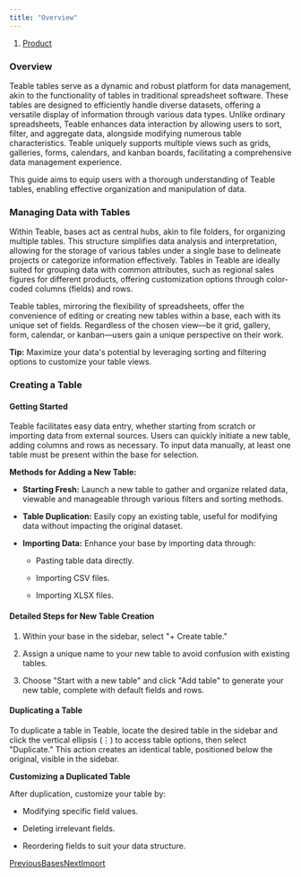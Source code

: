 ```yaml
---
title: "Overview"
---
```


1. [Product](/product)

### Overview

Teable tables serve as a dynamic and robust platform for data management, akin to the functionality of tables in traditional spreadsheet software. These tables are designed to efficiently handle diverse datasets, offering a versatile display of information through various data types. Unlike ordinary spreadsheets, Teable enhances data interaction by allowing users to sort, filter, and aggregate data, alongside modifying numerous table characteristics. Teable uniquely supports multiple views such as grids, galleries, forms, calendars, and kanban boards, facilitating a comprehensive data management experience.

This guide aims to equip users with a thorough understanding of Teable tables, enabling effective organization and manipulation of data.

### Managing Data with Tables

Within Teable, bases act as central hubs, akin to file folders, for organizing multiple tables. This structure simplifies data analysis and interpretation, allowing for the storage of various tables under a single base to delineate projects or categorize information effectively. Tables in Teable are ideally suited for grouping data with common attributes, such as regional sales figures for different products, offering customization options through color-coded columns (fields) and rows.

Teable tables, mirroring the flexibility of spreadsheets, offer the convenience of editing or creating new tables within a base, each with its unique set of fields. Regardless of the chosen view—be it grid, gallery, form, calendar, or kanban—users gain a unique perspective on their work.

**Tip:** Maximize your data's potential by leveraging sorting and filtering options to customize your table views.

### Creating a Table

#### Getting Started

Teable facilitates easy data entry, whether starting from scratch or importing data from external sources. Users can quickly initiate a new table, adding columns and rows as necessary. To input data manually, at least one table must be present within the base for selection.

**Methods for Adding a New Table:**

* **Starting Fresh:** Launch a new table to gather and organize related data, viewable and manageable through various filters and sorting methods.

* **Table Duplication:** Easily copy an existing table, useful for modifying data without impacting the original dataset.

* **Importing Data:** Enhance your base by importing data through:

  * Pasting table data directly.

  * Importing CSV files.

  * Importing XLSX files.

#### Detailed Steps for New Table Creation

1. Within your base in the sidebar, select "+ Create table."

2. Assign a unique name to your new table to avoid confusion with existing tables.

3. Choose "Start with a new table" and click "Add table" to generate your new table, complete with default fields and rows.

#### Duplicating a Table

To duplicate a table in Teable, locate the desired table in the sidebar and click the vertical ellipsis (⋮) to access table options, then select "Duplicate." This action creates an identical table, positioned below the original, visible in the sidebar.

**Customizing a Duplicated Table**

After duplication, customize your table by:

* Modifying specific field values.

* Deleting irrelevant fields.

* Reordering fields to suit your data structure.

[PreviousBases](/product/bases)[NextImport](/product/tables/import)
